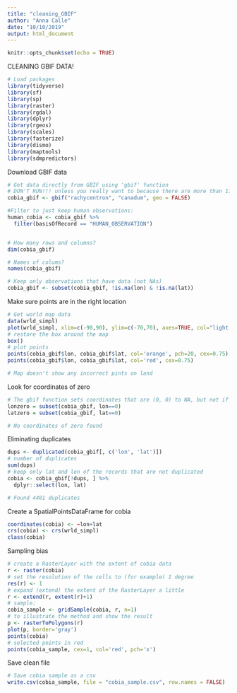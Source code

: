 ```yaml
---
title: "cleaning_GBIF"
author: "Anna Calle"
date: "10/10/2019"
output: html_document
---
```


```r
knitr::opts_chunk$set(echo = TRUE)
```


CLEANING GBIF DATA!
```r
# Load packages
library(tidyverse)
library(sf)
library(sp)
library(raster)
library(rgdal)
library(dplyr)
library(rgeos)
library(scales)
library(fasterize)
library(dismo)
library(maptools)
library(sdmpredictors) 
```

Download GBIF data
```r
# Get data directly from GBIF using 'gbif' function
# DON'T RUN!!! unless you really want to because there are more than 17,000 observations
cobia_gbif <- gbif("rachycentron", "canadum", geo = FALSE)

#Filter to just keep human observations:
human_cobia <- cobia_gbif %>% 
  filter(basisOfRecord == "HUMAN_OBSERVATION")


# How many rows and columns?
dim(cobia_gbif)

# Names of colums?
names(cobia_gbif)

# Keep only observations that have data (not NAs)
cobia_gbif <- subset(cobia_gbif, !is.na(lon) & !is.na(lat))

```


Make sure points are in the right location
```r
# Get world map data
data(wrld_simpl)
plot(wrld_simpl, xlim=c(-90,90), ylim=c(-70,70), axes=TRUE, col="light yellow")
# restore the box around the map
box()
# plot points
points(cobia_gbif$lon, cobia_gbif$lat, col='orange', pch=20, cex=0.75) > # plot points again to add a border, for better visibility
points(cobia_gbif$lon, cobia_gbif$lat, col='red', cex=0.75)

# Map doesn't show any incorrect pints on land
```

Look for coordinates of zero
```r
# The gbif function sets coordinates that are (0, 0) to NA, but not if only one coordinate is zero.
lonzero = subset(cobia_gbif, lon==0)
latzero = subset(cobia_gbif, lat==0)

# No coordinates of zero found
```

Eliminating duplicates
```r
dups <- duplicated(cobia_gbif[, c('lon', 'lat')])
# number of duplicates
sum(dups)
# keep only lat and lon of the records that are not duplicated 
cobia <- cobia_gbif[!dups, ] %>% 
  dplyr::select(lon, lat)

# Found 4401 duplicates
```

Create a SpatialPointsDataFrame for cobia
```r
coordinates(cobia) <- ~lon+lat
crs(cobia) <- crs(wrld_simpl)
class(cobia)
```

Sampling bias
```r
# create a RasterLayer with the extent of cobia data
r <- raster(cobia)
# set the resolution of the cells to (for example) 1 degree
res(r) <- 1
# expand (extend) the extent of the RasterLayer a little
r <- extend(r, extent(r)+1)
# sample:
cobia_sample <- gridSample(cobia, r, n=1)
# to illustrate the method and show the result
p <- rasterToPolygons(r)
plot(p, border='gray')
points(cobia)
# selected points in red
points(cobia_sample, cex=1, col='red', pch='x')
```

Save clean file
```r
# Save cobia sample as a csv
write.csv(cobia_sample, file = "cobia_sample.csv", row.names = FALSE)

```



